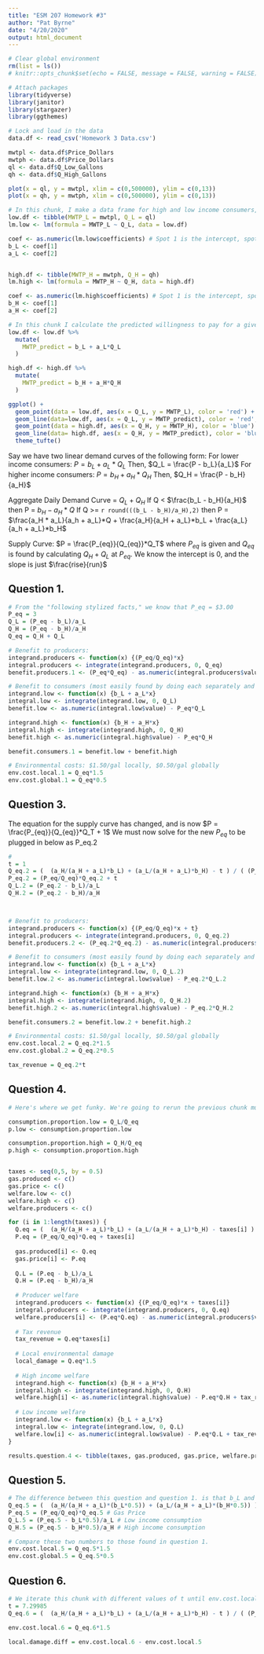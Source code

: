 ```yaml
---
title: "ESM 207 Homework #3"
author: "Pat Byrne"
date: "4/20/2020"
output: html_document
---
```


```r
# Clear global environment
rm(list = ls()) 
# knitr::opts_chunk$set(echo = FALSE, message = FALSE, warning = FALSE)

# Attach packages
library(tidyverse)
library(janitor)
library(stargazer)
library(ggthemes)
```


```r
# Lock and load in the data
data.df <- read_csv('Homework 3 Data.csv') 
```

```r
mwtpl <- data.df$Price_Dollars
mwtph <- data.df$Price_Dollars
ql <- data.df$Q_Low_Gallons
qh <- data.df$Q_High_Gallons
```

```r
plot(x = ql, y = mwtpl, xlim = c(0,500000), ylim = c(0,13)) 
plot(x = qh, y = mwtph, xlim = c(0,500000), ylim = c(0,13))
```

```r
# In this chunk, I make a data frame for high and low income consumers, use those data frames to fit a linear model for each consumer type, and extract the coefficients of their demand curves
low.df <- tibble(MWTP_L = mwtpl, Q_L = ql)
lm.low <- lm(formula = MWTP_L ~ Q_L, data = low.df)

coef <- as.numeric(lm.low$coefficients) # Spot 1 is the intercept, spot 2 is coef
b_L <- coef[1]
a_L <- coef[2] 


high.df <- tibble(MWTP_H = mwtph, Q_H = qh)
lm.high <- lm(formula = MWTP_H ~ Q_H, data = high.df)

coef <- as.numeric(lm.high$coefficients) # Spot 1 is the intercept, spot 2 is coef
b_H <- coef[1]
a_H <- coef[2]
```

```r
# In this chunk I calculate the predicted willingness to pay for a given quantity for each consumer set and then graph them
low.df <- low.df %>% 
  mutate(
    MWTP_predict = b_L + a_L*Q_L
  )

high.df <- high.df %>% 
  mutate(
    MWTP_predict = b_H + a_H*Q_H
  )

ggplot() +
  geom_point(data = low.df, aes(x = Q_L, y = MWTP_L), color = 'red') + 
  geom_line(data=low.df, aes(x = Q_L, y = MWTP_predict), color = 'red', lty = 2) + 
  geom_point(data = high.df, aes(x = Q_H, y = MWTP_H), color = 'blue') + 
  geom_line(data= high.df, aes(x = Q_H, y = MWTP_predict), color = 'blue', lty = 2) +
  theme_tufte()
```

Say we have two linear demand curves of the following form:
For lower income consumers:
$P = b_L + a_L*Q_L$
Then, $Q_L = \frac{P - b_L}{a_L}$
For higher income consumers:
$P = b_H + a_H*Q_H$
Then, $Q_H = \frac{P - b_H}{a_H}$

Aggregate Daily Demand Curve = $Q_L + Q_H$
If Q < $\frac{b_L - b_H}{a_H}$  then P =  $b_H - a_H*Q$
If Q >= `r round(((b_L - b_H)/a_H),2)`  then P = $\frac{a_H * a_L}{a_h + a_L}*Q + \frac{a_H}{a_H + a_L}*b_L + \frac{a_L}{a_h + a_L}*b_H$

Supply Curve:
$P = \frac{P_{eq}}{Q_{eq}}*Q_T$ where $P_{eq}$ is given and $Q_{eq}$ is found by calculating $Q_H + Q_L$ at $P_{eq}$. We know the intercept is 0, and the slope is just $\frac{rise}{run}$

## Question 1.
```r
# From the "following stylized facts," we know that P_eq = $3.00
P_eq = 3
Q_L = (P_eq - b_L)/a_L
Q_H = (P_eq - b_H)/a_H
Q_eq = Q_H + Q_L

# Benefit to producers:
integrand.producers <- function(x) {(P_eq/Q_eq)*x}
integral.producers <- integrate(integrand.producers, 0, Q_eq)
benefit.producers.1 <- (P_eq*Q_eq) - as.numeric(integral.producers$value)

# Benefit to consumers (most easily found by doing each separately and then adding - THIS IS THE ANSWER TO QUESTION 2.):
integrand.low <- function(x) {b_L + a_L*x}
integral.low <- integrate(integrand.low, 0, Q_L)
benefit.low <- as.numeric(integral.low$value) - P_eq*Q_L

integrand.high <- function(x) {b_H + a_H*x}
integral.high <- integrate(integrand.high, 0, Q_H)
benefit.high <- as.numeric(integral.high$value) - P_eq*Q_H

benefit.consumers.1 = benefit.low + benefit.high

# Environmental costs: $1.50/gal locally, $0.50/gal globally
env.cost.local.1 = Q_eq*1.5
env.cost.global.1 = Q_eq*0.5

```

## Question 3.
The equation for the supply curve has changed, and is now $P = \frac{P_{eq}}{Q_{eq}}*Q_T + 1$ We must now solve for the new $P_{eq}$ to be plugged in below as P_eq.2
```r
# 
t = 1
Q_eq.2 = (  (a_H/(a_H + a_L)*b_L) + (a_L/(a_H + a_L)*b_H) - t ) / ( (P_eq/Q_eq) -  (a_H*a_L)/(a_H + a_L)  )
P_eq.2 = (P_eq/Q_eq)*Q_eq.2 + t
Q_L.2 = (P_eq.2 - b_L)/a_L
Q_H.2 = (P_eq.2 - b_H)/a_H



# Benefit to producers:
integrand.producers <- function(x) {(P_eq/Q_eq)*x + t}
integral.producers <- integrate(integrand.producers, 0, Q_eq.2)
benefit.producers.2 <- (P_eq.2*Q_eq.2) - as.numeric(integral.producers$value)

# Benefit to consumers (most easily found by doing each separately and then adding - THIS IS THE ANSWER TO QUESTION 2.):
integrand.low <- function(x) {b_L + a_L*x}
integral.low <- integrate(integrand.low, 0, Q_L.2)
benefit.low.2 <- as.numeric(integral.low$value) - P_eq.2*Q_L.2

integrand.high <- function(x) {b_H + a_H*x}
integral.high <- integrate(integrand.high, 0, Q_H.2)
benefit.high.2 <- as.numeric(integral.high$value) - P_eq.2*Q_H.2

benefit.consumers.2 = benefit.low.2 + benefit.high.2

# Environmental costs: $1.50/gal locally, $0.50/gal globally
env.cost.local.2 = Q_eq.2*1.5
env.cost.global.2 = Q_eq.2*0.5

tax_revenue = Q_eq.2*t

```

## Question 4.
```r
# Here's where we get funky. We're going to rerun the previous chunk multiple times according to the stipulations of question 4, with a different value of the tax each time

consumption.proportion.low = Q_L/Q_eq
p.low <- consumption.proportion.low

consumption.proportion.high = Q_H/Q_eq
p.high <- consumption.proportion.high


taxes <- seq(0,5, by = 0.5)
gas.produced <- c()
gas.price <- c()
welfare.low <- c()
welfare.high <- c()
welfare.producers <- c()

for (i in 1:length(taxes)) {
  Q.eq = (  (a_H/(a_H + a_L)*b_L) + (a_L/(a_H + a_L)*b_H) - taxes[i] ) / ( (P_eq/Q_eq) -  (a_H*a_L)/(a_H + a_L)  )
  P.eq = (P_eq/Q_eq)*Q.eq + taxes[i]
  
  gas.produced[i] <- Q.eq
  gas.price[i] <- P.eq
  
  Q.L = (P.eq - b_L)/a_L
  Q.H = (P.eq - b_H)/a_H
  
  # Producer welfare
  integrand.producers <- function(x) {(P_eq/Q_eq)*x + taxes[i]}
  integral.producers <- integrate(integrand.producers, 0, Q.eq)
  welfare.producers[i] <- (P.eq*Q.eq) - as.numeric(integral.producers$value)
  
  # Tax revenue
  tax_revenue = Q.eq*taxes[i]
  
  # Local environmental damage
  local_damage = Q.eq*1.5
  
  # High income welfare
  integrand.high <- function(x) {b_H + a_H*x}
  integral.high <- integrate(integrand.high, 0, Q.H)
  welfare.high[i] <- as.numeric(integral.high$value) - P.eq*Q.H + tax_revenue*p.high
  
  # Low income welfare
  integrand.low <- function(x) {b_L + a_L*x}
  integral.low <- integrate(integrand.low, 0, Q.L)
  welfare.low[i] <- as.numeric(integral.low$value) - P.eq*Q.L + tax_revenue*p.low - local_damage
}

results.question.4 <- tibble(taxes, gas.produced, gas.price, welfare.producers, welfare.high, welfare.low)

```

## Question 5.
```r
# The difference between this question and question 1. is that b_L and b_H are both divided by two
Q_eq.5 = (  (a_H/(a_H + a_L)*(b_L*0.5)) + (a_L/(a_H + a_L)*(b_H*0.5)) ) / ( (P_eq/Q_eq) -  (a_H*a_L)/(a_H + a_L)  )
P_eq.5 = (P_eq/Q_eq)*Q_eq.5 # Gas Price
Q_L.5 = (P_eq.5 - b_L*0.5)/a_L # Low income consumption
Q_H.5 = (P_eq.5 - b_H*0.5)/a_H # High income consumption

# Compare these two numbers to those found in question 1.
env.cost.local.5 = Q_eq.5*1.5
env.cost.global.5 = Q_eq.5*0.5


```

## Question 6.
```r
# We iterate this chunk with different values of t until env.cost.local.6 - env.cost.local.5 is 0
t = 7.29985
Q_eq.6 = (  (a_H/(a_H + a_L)*b_L) + (a_L/(a_H + a_L)*b_H) - t ) / ( (P_eq/Q_eq) -  (a_H*a_L)/(a_H + a_L)  )

env.cost.local.6 = Q_eq.6*1.5

local.damage.diff = env.cost.local.6 - env.cost.local.5
```















